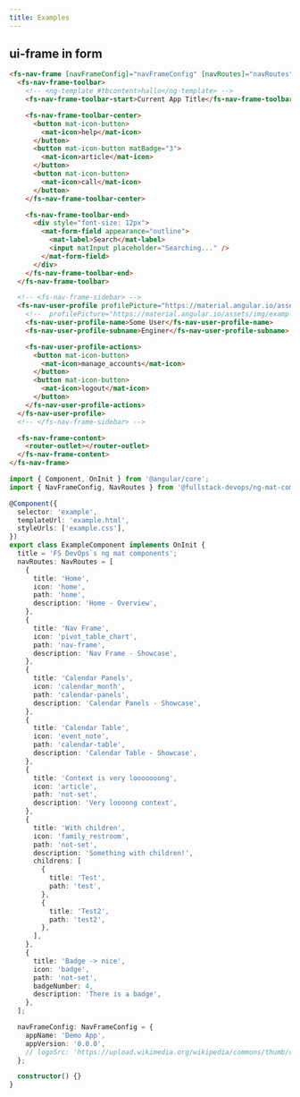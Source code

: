 ```yaml
---
title: Examples
---
```



## ui-frame in form

<Tabs>
<TabItem value="html" label="HTML">

```html
<fs-nav-frame [navFrameConfig]="navFrameConfig" [navRoutes]="navRoutes">
  <fs-nav-frame-toolbar>
    <!-- <ng-template #tbcontent>hallo</ng-template> -->
    <fs-nav-frame-toolbar-start>Current App Title</fs-nav-frame-toolbar-start>

    <fs-nav-frame-toolbar-center>
      <button mat-icon-button>
        <mat-icon>help</mat-icon>
      </button>
      <button mat-icon-button matBadge="3">
        <mat-icon>article</mat-icon>
      </button>
      <button mat-icon-button>
        <mat-icon>call</mat-icon>
      </button>
    </fs-nav-frame-toolbar-center>

    <fs-nav-frame-toolbar-end>
      <div style="font-size: 12px">
        <mat-form-field appearance="outline">
          <mat-label>Search</mat-label>
          <input matInput placeholder="Searching..." />
        </mat-form-field>
      </div>
    </fs-nav-frame-toolbar-end>
  </fs-nav-frame-toolbar>

  <!-- <fs-nav-frame-sidebar> -->
  <fs-nav-user-profile profilePicture="https://material.angular.io/assets/img/examples/shiba1.jpg">
    <!--  profilePicture="https://material.angular.io/assets/img/examples/shiba1.jpg" -->
    <fs-nav-user-profile-name>Some User</fs-nav-user-profile-name>
    <fs-nav-user-profile-subname>Enginer</fs-nav-user-profile-subname>

    <fs-nav-user-profile-actions>
      <button mat-icon-button>
        <mat-icon>manage_accounts</mat-icon>
      </button>
      <button mat-icon-button>
        <mat-icon>logout</mat-icon>
      </button>
    </fs-nav-user-profile-actions>
  </fs-nav-user-profile>
  <!-- </fs-nav-frame-sidebar> -->

  <fs-nav-frame-content>
    <router-outlet></router-outlet>
  </fs-nav-frame-content>
</fs-nav-frame>
```

  </TabItem>

<TabItem value="ts" label="TS">

```typescript
import { Component, OnInit } from '@angular/core';
import { NavFrameConfig, NavRoutes } from '@fullstack-devops/ng-mat-components';

@Component({
  selector: 'example',
  templateUrl: 'example.html',
  styleUrls: ['example.css'],
})
export class ExampleComponent implements OnInit {
  title = 'FS DevOps`s ng mat components';
  navRoutes: NavRoutes = [
    {
      title: 'Home',
      icon: 'home',
      path: 'home',
      description: 'Home - Overview',
    },
    {
      title: 'Nav Frame',
      icon: 'pivot_table_chart',
      path: 'nav-frame',
      description: 'Nav Frame - Showcase',
    },
    {
      title: 'Calendar Panels',
      icon: 'calendar_month',
      path: 'calendar-panels',
      description: 'Calendar Panels - Showcase',
    },
    {
      title: 'Calendar Table',
      icon: 'event_note',
      path: 'calendar-table',
      description: 'Calendar Table - Showcase',
    },
    {
      title: 'Context is very looooooong',
      icon: 'article',
      path: 'not-set',
      description: 'Very loooong context',
    },
    {
      title: 'With children',
      icon: 'family_restroom',
      path: 'not-set',
      description: 'Something with children!',
      childrens: [
        {
          title: 'Test',
          path: 'test',
        },
        {
          title: 'Test2',
          path: 'test2',
        },
      ],
    },
    {
      title: 'Badge -> nice',
      icon: 'badge',
      path: 'not-set',
      badgeNumber: 4,
      description: 'There is a badge',
    },
  ];

  navFrameConfig: NavFrameConfig = {
    appName: 'Demo App',
    appVersion: '0.0.0',
    // logoSrc: 'https://upload.wikimedia.org/wikipedia/commons/thumb/c/cf/Angular_full_color_logo.svg/1024px-Angular_full_color_logo.svg.png',
  };

  constructor() {}
}
```

</TabItem>
<TabItem value="scss" label="SCSS">

```css

```

</TabItem>
</Tabs>
